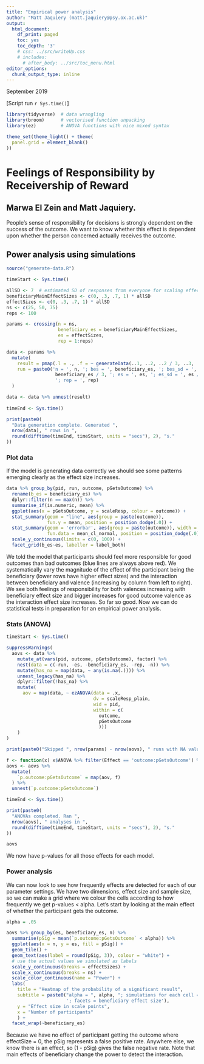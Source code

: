 ```yaml
---
title: "Empirical power analysis"
author: "Matt Jaquiery (matt.jaquiery@psy.ox.ac.uk)"
output:
  html_document:
    df_print: paged
    toc: yes
    toc_depth: '3'
    # css: ../src/writeUp.css
    # includes:
      # after_body: ../src/toc_menu.html
editor_options:
  chunk_output_type: inline
---
```


September 2019

[Script run `r Sys.time()`]

```r

library(tidyverse)  # data wrangling
library(broom)      # vectorised function unpacking
library(ez)         # ANOVA functions with nice mixed syntax

theme_set(theme_light() + theme(
  panel.grid = element_blank()
))

```

# Feelings of Responsibility by Receivership of Reward
## Marwa El Zein and Matt Jaquiery. 

People’s sense of responsibility for decisions is strongly dependent on the success of the outcome. We want to know whether this effect is dependent upon whether the person concerned actually receives the outcome.

## Power analysis using simulations

```r
source("generate-data.R")

timeStart <- Sys.time()

allSD <- 7  # estimated SD of responses from everyone for scaling effect sizes
beneficiaryMainEffectSizes <- c(0, .3, .7, 1) * allSD
effectSizes <- c(0, .3, .7, 1) * allSD
ns <- c(25, 50, 75)
reps <- 100

params <- crossing(n = ns,
                   beneficiary_es = beneficiaryMainEffectSizes,
                   es = effectSizes,
                   rep = 1:reps)

data <- params %>%
  mutate(
    result = pmap(.l = ., .f = ~ generateData(..1, ..2, ..2 / 3, ..3, ..3 / 3)),
    run = paste0('n = ', n, '; bes = ', beneficiary_es, '; bes_sd = ',
                  beneficiary_es / 3, '; es = ', es, '; es_sd = ', es / 3, 
                  '; rep = ', rep)
  )

data <- data %>% unnest(result)
  
timeEnd <- Sys.time()

print(paste0(
  "Data generation complete. Generated ",
  nrow(data), " rows in ",
  round(difftime(timeEnd, timeStart, units = "secs"), 2), "s."
))

```

### Plot data

If the model is generating data correctly we should see some patterns emerging clearly as the effect size increases.

```r

data %>% group_by(pid, run, outcome, pGetsOutcome) %>%
  rename(b_es = beneficiary_es) %>%
  dplyr::filter(n == max(n)) %>%
  summarise_if(is.numeric, mean) %>%
  ggplot(aes(x = pGetsOutcome, y = scaleResp, colour = outcome)) +
  stat_summary(geom = "line", aes(group = paste(outcome)), 
               fun.y = mean, position = position_dodge(.0)) +
  stat_summary(geom = 'errorbar', aes(group = paste(outcome)), width = 0,
               fun.data = mean_cl_normal, position = position_dodge(.0)) + 
  scale_y_continuous(limits = c(0, 100)) +
  facet_grid(b_es~es, labeller = label_both) 

```

We told the model that participants should feel more responsible for good outcomes than bad outcomes (blue lines are always above red). We systematically vary the magnitude of the effect of the participant being the beneficiary (lower rows have higher effect sizes) and the interaction between beneficiary and valence (increasing by column from left to right). We see both feelings of responsibility for both valences increasing with beneficiary effect size and bigger increases for good outcome valence as the interaction effect size increases. So far so good. Now we can do statistical tests in preparation for an empirical power analysis. 

### Stats (ANOVA)

```r
timeStart <- Sys.time()

suppressWarnings(
  aovs <- data %>%
    mutate_at(vars(pid, outcome, pGetsOutcome), factor) %>%
    nest(data = c(-run, -es, -beneficiary_es, -rep, -n)) %>%
    mutate(has_na = map(data, ~ any(is.na(.)))) %>%
    unnest_legacy(has_na) %>%
    dplyr::filter(!has_na) %>%
    mutate(
      aov = map(data, ~ ezANOVA(data = .x,
                                dv = scaleResp_plain,
                                wid = pid,
                                within = c(
                                  outcome,
                                  pGetsOutcome
                                  )))
    )
)

print(paste0("Skipped ", nrow(params) - nrow(aovs), " runs with NA values."))

f <- function(x) x$ANOVA %>% filter(Effect == 'outcome:pGetsOutcome') %>% .$p
aovs <- aovs %>%
  mutate(
    `p.outcome:pGetsOutcome` = map(aov, f)
  ) %>% 
  unnest(`p.outcome:pGetsOutcome`)

timeEnd <- Sys.time()

print(paste0(
  "ANOVAs completed. Ran ",
  nrow(aovs), " analyses in ",
  round(difftime(timeEnd, timeStart, units = "secs"), 2), "s."
))

aovs

```

We now have p-values for all those effects for each model. 

### Power analysis

We can now look to see how frequently effects are detected for each of our parameter settings. We have two dimensions, effect size and sample size, so we can make a grid where we colour the cells according to how frequently we get p-values < alpha. Let's start by looking at the main effect of whether the participant gets the outcome.

```r

alpha = .05

aovs %>% group_by(es, beneficiary_es, n) %>%
  summarise(pSig = mean(`p.outcome:pGetsOutcome` < alpha)) %>%
  ggplot(aes(x = n, y = es, fill = pSig)) +
  geom_tile() +
  geom_text(aes(label = round(pSig, 3)), colour = "white") +
  # use the actual values we simulated as labels
  scale_y_continuous(breaks = effectSizes) +
  scale_x_continuous(breaks = ns) +
  scale_color_continuous(name = "Power") +
  labs(
    title = "Heatmap of the probability of a significant result",
    subtitle = paste0("alpha = ", alpha, "; simulations for each cell = ", reps,
                      '; facets = beneficiary effect size'),
    y = "Effect size in scale points",
    x = "Number of participants"
    ) +
  facet_wrap(~beneficiary_es)

```

Because we have no effect of participant getting the outcome where effectSize = 0, the pSig represents a false positive rate. Anywhere else, we know there is an effect, so (1 - pSig) gives the false negative rate. Note that main effects of beneficiary change the power to detect the interaction.
